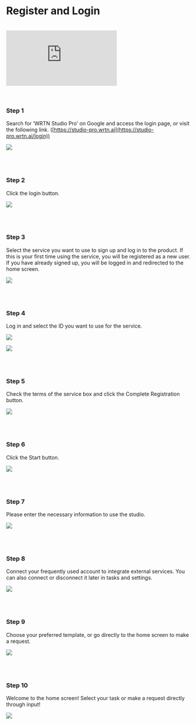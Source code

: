 # Register and Login

<br />

<div
  style={{
    position: "relative",
    width: "100%",
    height: 0,
    paddingBottom: "56.25%",
    overflow: "hidden",
  }}
>
  <iframe
    src="https://www.youtube.com/embed/QIUqYvvKGUM"
    style={{
      position: "absolute",
      top: 0,
      left: 0,
      width: "100%",
      height: "100%",
      border: "none",
    }}
    title="YouTube video player"
    frameborder="0"
    allow="accelerometer; autoplay; clipboard-write; encrypted-media; gyroscope; picture-in-picture; web-share"
    referrerpolicy="strict-origin-when-cross-origin"
    allowfullscreen
  ></iframe>
</div>

<br />
<br />

### Step 1

Search for ‘WRTN Studio Pro’ on Google and access the login page, or visit the following link. ([https://studio-pro.wrtn.ai](https://studio-pro.wrtn.ai/login))

![](/studio-pro/images/docs/getting-started/register-and-login/step-1-1.png)

<br />
<br />

### Step 2

Click the login button.

![](/studio-pro/images/docs/getting-started/register-and-login/step-2-1.png)

<br />
<br />

### Step 3

Select the service you want to use to sign up and log in to the product. If this is your first time using the service, you will be registered as a new user. If you have already signed up, you will be logged in and redirected to the home screen.

![](/studio-pro/images/docs/getting-started/register-and-login/step-3-1.png)

<br />
<br />

### Step 4

Log in and select the ID you want to use for the service.

![](/studio-pro/images/docs/getting-started/register-and-login/step-4-1.png)

![](/studio-pro/images/docs/getting-started/register-and-login/step-4-2.png)

<br />
<br />

### Step 5

Check the terms of the service box and click the Complete Registration button.

![](/studio-pro/images/docs/getting-started/register-and-login/step-5-1.png)

<br />
<br />

### Step 6

Click the Start button.

![](/studio-pro/images/docs/getting-started/register-and-login/step-6-1.png)

<br />
<br />

### Step 7

Please enter the necessary information to use the studio.

![](/studio-pro/images/docs/getting-started/register-and-login/step-7-1.png)

<br />
<br />

### Step 8

Connect your frequently used account to integrate external services. You can also connect or disconnect it later in tasks and settings.

![](/studio-pro/images/docs/getting-started/register-and-login/step-8-1.png)

<br />
<br />

### Step 9

Choose your preferred template, or go directly to the home screen to make a request.

![](/studio-pro/images/docs/getting-started/register-and-login/step-9-1.png)

<br />
<br />

### Step 10

Welcome to the home screen! Select your task or make a request directly through input!

![](/studio-pro/images/docs/getting-started/register-and-login/step-10-1.png)
